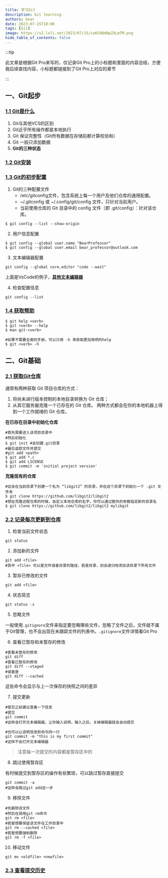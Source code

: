 ```yaml
---
title: 学习Git
description: Git learning
authors: bear
date: 2023-07-15T10:00
tags: [Git]
image: https://s2.loli.net/2023/07/15/cwH2OBANpZXLmTM.png
hide_table_of_contents: false
---
```


:::tip 

此文章是根据Git Pro来写的，仅记录Git Pro上的小标题和里面的内容总结，方便我后续查找内容，小标题都链接到了Git Pro上对应的章节

:::

## 一、Git起步
### [1.1 Git是什么](https://git-scm.com/book/zh/v2/%E8%B5%B7%E6%AD%A5-Git-%E6%98%AF%E4%BB%80%E4%B9%88%EF%BC%9F)
1. Git与其他VCS的区别
2. Git近乎所有操作都是本地执行
3. Git 保证完整性（Git所有数据在存储前都计算校验和）
4. Git 一般只添加数据
5. **Git的三种状态**

### [1.2 Git安装](https://git-scm.com/book/zh/v2/%E8%B5%B7%E6%AD%A5-%E5%AE%89%E8%A3%85-Git)

### [1.3 Git的初步配置](https://git-scm.com/book/zh/v2/%E8%B5%B7%E6%AD%A5-%E5%88%9D%E6%AC%A1%E8%BF%90%E8%A1%8C-Git-%E5%89%8D%E7%9A%84%E9%85%8D%E7%BD%AE)
1. Git的三种配置文件
    + /etc/gitconfig文件，包含系统上每一个用户及他们仓库的通用配置。
    + ~/.gitconfig 或 ~/.config/git/config 文件，只针对当前用户。
    + 当前使用仓库的 Git 目录中的 config 文件（即 .git/config）：针对该仓库。
```shell title='可以通过下面的命令来查看配置文件的位置'
$ git config --list --show-origin
```
2. 用户信息配置
```shell
$ git config --global user.name "BearProfessor"
$ git config --global user.email bear_professor@outlook.com
```
3. 文本编辑器配置
```shell
git config --global core.editor "code --wait"
```
上面是VsCode的例子，[**其他文本编辑器**](https://git-scm.com/book/zh/v2/%E9%99%84%E5%BD%95-C%3A-Git-%E5%91%BD%E4%BB%A4-%E8%AE%BE%E7%BD%AE%E4%B8%8E%E9%85%8D%E7%BD%AE#ch_core_editor)

4. 检查配置信息
```shell
git config --list
```

### [1.4 获取帮助](https://git-scm.com/book/zh/v2/%E8%B5%B7%E6%AD%A5-%E8%8E%B7%E5%8F%96%E5%B8%AE%E5%8A%A9)
```shell
$ git help <verb>
$ git <verb> --help
$ man git-<verb>

#如果不需要全面的手册，可以只用 -h 来获取更加简明的help
$ git <verb> -h
```

## 二、Git基础
### [2.1 获取Git仓库](https://git-scm.com/book/zh/v2/Git-%E5%9F%BA%E7%A1%80-%E8%8E%B7%E5%8F%96-Git-%E4%BB%93%E5%BA%93)

通常有两种获取 Git 项目仓库的方式：
1. 将尚未进行版本控制的本地目录转换为 Git 仓库；
2. 从其它服务器克隆一个已存在的 Git 仓库。
两种方式都会在你的本地机器上得到一个工作就绪的 Git 仓库。

**在已存在目录中初始化仓库**
```shell
#首先需要进入该项目目录中
#然后初始化
$ git init #会创建.git目录
#最后追踪文件并提交
#git add <path>
$ git add *.c
$ git add LICENSE
$ git commit -m 'initial project version'
```
**克隆现有的仓库**
```shell
#这会在当前目录下创建一个名为 “libgit2” 的目录，并在这个目录下初始化一个 .git 文件夹
$ git clone https://github.com/libgit2/libgit2
#想在克隆远程仓库的时候，自定义本地仓库的名字，你可以通过额外的参数指定新的目录名
$ git clone https://github.com/libgit2/libgit2 mylibgit
```

### [2.2 记录每次更新到仓库](https://git-scm.com/book/zh/v2/Git-%E5%9F%BA%E7%A1%80-%E8%AE%B0%E5%BD%95%E6%AF%8F%E6%AC%A1%E6%9B%B4%E6%96%B0%E5%88%B0%E4%BB%93%E5%BA%93)
1. 检查当前文件状态
```shell
git status
```
2. 添加新的文件
```shell
git add <file>
#其中 <file> 可以是文件或者目录的路径，若是目录，则会递归地添加该目录下所有文件
```
3. 暂存已修改的文件
```shell
git add <file>
```
4. 状态简览
```shell
git status -s
```
5. 忽略文件

一般使用`.gitignore`文件来指定要忽略哪些文件，忽略了文件之后，文件就不属于Git管理，也不会出现在未跟踪文件的列表中。`.gitignore`文件详情看Git Pro

6. 查看已暂存和未暂存的修改
```shell
#查看未暂存的修改
git diff
#查看已暂存的修改
git diff --staged
#或者是
git diff --cached
```
这些命令会显示与上一次保存的快照之间的差异

7. 提交更新
```shell
#提交之前建议查看一下信息
#提交
git commit
#这样会打开文本编辑器，让你输入说明，输入之后，关掉编辑器就会自动提交

#也可以让说明信息和命令同一行
git commit -m "this is my first commit"
#这样不会打开文本编辑器
```
> 注意每一次提交的内容都是暂存区中的

8. 跳过使用暂存区

有时候提交到暂存区的操作有些繁琐，可以跳过暂存直接提交
```shell
git commit -a
#这样会跳过git add这一步
```

9. 移除文件
```shell
#先删除该文件
#然后在调用git rm命令
git rm <file>
#若是想要保留该文件在工作目录中
git rm --cached <file>
#若是想要强制删除
git rm -f <file>
```

10. 移动文件
```shell
git mv <oldfile> <newfile>
```

### [2.3 查看提交历史](https://git-scm.com/book/zh/v2/Git-%E5%9F%BA%E7%A1%80-%E6%9F%A5%E7%9C%8B%E6%8F%90%E4%BA%A4%E5%8E%86%E5%8F%B2)

